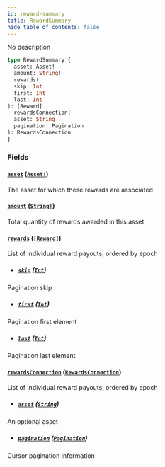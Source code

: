 ```yaml
---
id: reward-summary
title: RewardSummary
hide_table_of_contents: false
---
```



No description

```graphql
type RewardSummary {
  asset: Asset!
  amount: String!
  rewards(
  skip: Int
  first: Int
  last: Int
): [Reward]
  rewardsConnection(
  asset: String
  pagination: Pagination
): RewardsConnection
}
```


### Fields

#### [`asset`](#) ([`Asset!`](/docs/mainnet/graphql/objects/asset))

The asset for which these rewards are associated


#### [`amount`](#) ([`String!`](/docs/mainnet/graphql/scalars/string))

Total quantity of rewards awarded in this asset


#### [`rewards`](#) ([`[Reward]`](/docs/mainnet/graphql/objects/reward))

List of individual reward payouts, ordered by epoch
- ##### [`skip`](#) ([`Int`](/docs/mainnet/graphql/scalars/int))

Pagination skip


- ##### [`first`](#) ([`Int`](/docs/mainnet/graphql/scalars/int))

Pagination first element


- ##### [`last`](#) ([`Int`](/docs/mainnet/graphql/scalars/int))

Pagination last element


#### [`rewardsConnection`](#) ([`RewardsConnection`](/docs/mainnet/graphql/objects/rewards-connection))

List of individual reward payouts, ordered by epoch
- ##### [`asset`](#) ([`String`](/docs/mainnet/graphql/scalars/string))

An optional asset


- ##### [`pagination`](#) ([`Pagination`](/docs/mainnet/graphql/inputs/pagination))

Cursor pagination information




